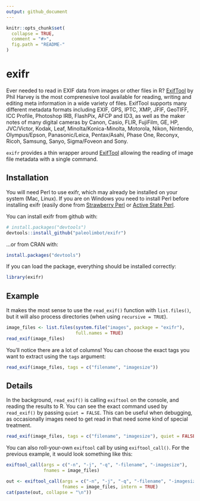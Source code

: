 ```yaml
---
output: github_document
---
```


<!-- README.md is generated from README.Rmd. Please edit that file -->

```r
knitr::opts_chunk$set(
  collapse = TRUE,
  comment = "#>",
  fig.path = "README-"
)
```

# exifr

Ever needed to read in EXIF data from images or other files in R? [ExifTool](http://www.sno.phy.queensu.ca/~phil/exiftool/) by Phil Harvey is the most comprenesive tool available for reading, writing and editing meta information in a wide variety of files. ExifTool supports many different metadata formats including EXIF, GPS, IPTC, XMP, JFIF, GeoTIFF, ICC Profile, Photoshop IRB, FlashPix, AFCP and ID3, as well as the maker notes of many digital cameras by Canon, Casio, FLIR, FujiFilm, GE, HP, JVC/Victor, Kodak, Leaf, Minolta/Konica-Minolta, Motorola, Nikon, Nintendo, Olympus/Epson, Panasonic/Leica, Pentax/Asahi, Phase One, Reconyx, Ricoh, Samsung, Sanyo, Sigma/Foveon and Sony.

`exifr` provides a thin wrapper around [ExifTool](http://www.sno.phy.queensu.ca/~phil/exiftool/) allowing the reading of image file metadata with a single command.

## Installation

You will need Perl to use exifr, which may already be installed on your system (Mac, Linux). If you are on Windows you need to install Perl before installing exifr (easily done from [Strawberry Perl](http://www.strawberryperl.com/) or [Active State Perl](https://www.activestate.com/activeperl/downloads).

You can install exifr from github with:

```r
# install.packages("devtools")
devtools::install_github("paleolimbot/exifr")
```

...or from CRAN with:

```r
install.packages("devtools")
```

If you can load the package, everything should be installed correctly:

```r
library(exifr)
```

## Example

It makes the most sense to use the `read_exif()` function with `list.files()`, but it will also process directories (when using `recursive = TRUE`).

```r
image_files <- list.files(system.file("images", package = "exifr"), 
                          full.names = TRUE)
read_exif(image_files)
```

You'll notice there are a lot of columns! You can choose the exact tags you want to extract using the `tags` argument:

```r
read_exif(image_files, tags = c("filename", "imagesize"))
```

## Details

In the background, `read_exif()` is calling `exiftool` on the console, and reading the results to R. You can see the exact command used by `read_exif()` by passing `quiet = FALSE`. This can be useful when debugging, as occasionally images need to get read in that need some kind of special treatment.

```r
read_exif(image_files, tags = c("filename", "imagesize"), quiet = FALSE)
```

You can also roll-your-own `exiftool` call by using `exiftool_call()`. For the previous example, it would look something like this:

```r
exiftool_call(args = c("-n", "-j", "-q", "-filename", "-imagesize"),
              fnames = image_files)
```

```r
out <- exiftool_call(args = c("-n", "-j", "-q", "-filename", "-imagesize"),
                     fnames = image_files, intern = TRUE)
cat(paste(out, collapse = "\n"))
```
